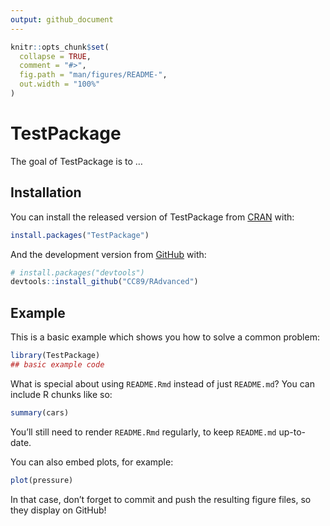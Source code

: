 ```yaml
---
output: github_document
---
```


<!-- README.md is generated from README.Rmd. Please edit that file -->

```r
knitr::opts_chunk$set(
  collapse = TRUE,
  comment = "#>",
  fig.path = "man/figures/README-",
  out.width = "100%"
)
```

# TestPackage

<!-- badges: start -->
<!-- badges: end -->

The goal of TestPackage is to ...

## Installation

You can install the released version of TestPackage from [CRAN](https://CRAN.R-project.org) with:

``` r
install.packages("TestPackage")
```

And the development version from [GitHub](https://github.com/) with:

``` r
# install.packages("devtools")
devtools::install_github("CC89/RAdvanced")
```
## Example

This is a basic example which shows you how to solve a common problem:

```r
library(TestPackage)
## basic example code
```

What is special about using `README.Rmd` instead of just `README.md`? You can include R chunks like so:

```r
summary(cars)
```

You'll still need to render `README.Rmd` regularly, to keep `README.md` up-to-date.

You can also embed plots, for example:

```r
plot(pressure)
```

In that case, don't forget to commit and push the resulting figure files, so they display on GitHub!
